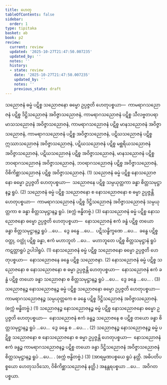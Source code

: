 ```yaml
---
title: ဟေတု
tableOfContents: false
sidebar:
  order: 1
type: tipitaka
basket: ab
book: p2
review:
  current: review
  updated: '2025-10-27T21:47:50.007235'
  updated_by: ''
  notes: ''
  history:
  - state: review
    date: '2025-10-27T21:47:50.007235'
    updated_by: ''
    notes: ''
    previous_state: draft
---
```



<ReviewStatus review={frontmatter.review} showDetails={true} />

<HypothesisAnnotation frontmatter={frontmatter} />

<DynamicBreadcrumb />

<Division number="1" book="p2" e="ch" v="38" p="86">

<Paragraph number="1322" book="p2">
သညောဇနံ ဓမ္မံ ပဋိစ္စ သညောဇနော ဓမ္မော ဥပ္ပဇ္ဇတိ ဟေတုပစ္စယာ—  ကာမရာဂသညောဇနံ ပဋိစ္စ ဒိဋ္ဌိသညောဇနံ အဝိဇ္ဇာသညောဇနံ, ကာမရာဂသညောဇနံ ပဋိစ္စ သီလဗ္ဗတပရာမာသသညောဇနံ အဝိဇ္ဇာသညောဇနံ, ကာမရာဂသညောဇနံ ပဋိစ္စ မာနသညောဇနံ အဝိဇ္ဇာသညောဇနံ, ကာမရာဂသညောဇနံ ပဋိစ္စ အဝိဇ္ဇာသညောဇနံ, ပဋိဃသညောဇနံ ပဋိစ္စ ဣဿာသညောဇနံ အဝိဇ္ဇာသညောဇနံ, ပဋိဃသညောဇနံ ပဋိစ္စ မစ္ဆရိယသညောဇနံ အဝိဇ္ဇာသညောဇနံ, ပဋိဃသညောဇနံ ပဋိစ္စ အဝိဇ္ဇာသညောဇနံ, မာနသညောဇနံ ပဋိစ္စ ဘဝရာဂသညောဇနံ အဝိဇ္ဇာသညောဇနံ, ဘဝရာဂသညောဇနံ ပဋိစ္စ အဝိဇ္ဇာသညောဇနံ, ဝိစိကိစ္ဆာသညောဇနံ ပဋိစ္စ အဝိဇ္ဇာသညောဇနံ. (1)
</Paragraph>

<Paragraph number="1323" book="p2">
သညောဇနံ ဓမ္မံ ပဋိစ္စ နောသညောဇနော ဓမ္မော ဥပ္ပဇ္ဇတိ ဟေတုပစ္စယာ—  သညောဇနေ ပဋိစ္စ သမ္ပယုတ္တကာ ခန္ဓာ စိတ္တသမုဋ္ဌာနဉ္စ ရူပံ. (2)
</Paragraph>

<Paragraph number="1324" book="p2">
သညောဇနံ ဓမ္မံ ပဋိစ္စ သညောဇနော စ နောသညောဇနော စ ဓမ္မာ ဥပ္ပဇ္ဇန္တိ ဟေတုပစ္စယာ—  ကာမရာဂသညောဇနံ ပဋိစ္စ ဒိဋ္ဌိသညောဇနံ အဝိဇ္ဇာသညောဇနံ သမ္ပယုတ္တကာ စ ခန္ဓာ စိတ္တသမုဋ္ဌာနဉ္စ ရူပံ. (စက္ကံ ဗန္ဓိတဗ္ဗံ.) (3)
</Paragraph>

</Division>
<Division number="2" book="p2" e="ch" v="38" p="86">

<Paragraph number="1325" book="p2">
နောသညောဇနံ ဓမ္မံ ပဋိစ္စ နောသညောဇနော ဓမ္မော ဥပ္ပဇ္ဇတိ ဟေတုပစ္စယာ—  နောသညောဇနံ ဧကံ ခန္ဓံ ပဋိစ္စ တယော ခန္ဓာ စိတ္တသမုဋ္ဌာနဉ္စ ရူပံ …ပေ…  ဒွေ ခန္ဓေ …ပေ…  ပဋိသန္ဓိက္ခဏေ …ပေ…  ခန္ဓေ ပဋိစ္စ ဝတ္ထု, ဝတ္ထုံ ပဋိစ္စ ခန္ဓာ, ဧကံ မဟာဘူတံ …ပေ…  မဟာဘူတေ ပဋိစ္စ စိတ္တသမုဋ္ဌာနံ ရူပံ ကဋတ္တာရူပံ ဥပါဒါရူပံ. (1)
</Paragraph>

<Paragraph number="1326" book="p2">
နောသညောဇနံ ဓမ္မံ ပဋိစ္စ သညောဇနော ဓမ္မော ဥပ္ပဇ္ဇတိ ဟေတုပစ္စယာ—  နောသညောဇနေ ခန္ဓေ ပဋိစ္စ သညောဇနာ. (2)
</Paragraph>

<Paragraph number="1327" book="p2">
နောသညောဇနံ ဓမ္မံ ပဋိစ္စ သညောဇနော စ နောသညောဇနော စ ဓမ္မာ ဥပ္ပဇ္ဇန္တိ ဟေတုပစ္စယာ—  နောသညောဇနံ ဧကံ ခန္ဓံ ပဋိစ္စ တယော ခန္ဓာ သညောဇနာ စ စိတ္တသမုဋ္ဌာနဉ္စ ရူပံ …ပေ…  ဒွေ ခန္ဓေ …ပေ… . (3)
</Paragraph>

</Division>
<Division number="3" book="p2" e="ch" v="38" p="86">

<Paragraph number="1328" book="p2">
သညောဇနဉ္စ နောသညောဇနဉ္စ ဓမ္မံ ပဋိစ္စ သညောဇနော ဓမ္မော ဥပ္ပဇ္ဇတိ ဟေတုပစ္စယာ—  ကာမရာဂသညောဇနဉ္စ သမ္ပယုတ္တကေ စ ခန္ဓေ ပဋိစ္စ ဒိဋ္ဌိသညောဇနံ အဝိဇ္ဇာသညောဇနံ. (စက္ကံ ဗန္ဓိတဗ္ဗံ.) (1)
</Paragraph>

<Paragraph number="1329" book="p2">
သညောဇနဉ္စ နောသညောဇနဉ္စ ဓမ္မံ ပဋိစ္စ နောသညောဇနော ဓမ္မော ဥပ္ပဇ္ဇတိ ဟေတုပစ္စယာ—  နောသညောဇနံ ဧကံ ခန္ဓဉ္စ သညောဇနေ စ ပဋိစ္စ တယော ခန္ဓာ စိတ္တသမုဋ္ဌာနဉ္စ ရူပံ …ပေ…  ဒွေ ခန္ဓေ စ …ပေ… . (2)
</Paragraph>

<Paragraph number="1330" book="p2">
သညောဇနဉ္စ နောသညောဇနဉ္စ ဓမ္မံ ပဋိစ္စ သညောဇနော စ နောသညောဇနော စ ဓမ္မာ ဥပ္ပဇ္ဇန္တိ ဟေတုပစ္စယာ—  နောသညောဇနံ ဧကံ ခန္ဓဉ္စ ကာမရာဂသညောဇနဉ္စ ပဋိစ္စ တယော ခန္ဓာ ဒိဋ္ဌိသညောဇနံ အဝိဇ္ဇာသညောဇနံ စိတ္တသမုဋ္ဌာနဉ္စ ရူပံ …ပေ… . (စက္ကံ ဗန္ဓိတဗ္ဗံ.) (3)
</Paragraph>

<Paragraph number="1331" book="p2">
(အာရမ္မဏပစ္စယေ ရူပံ နတ္ထိ. အဓိပတိပစ္စယော ဟေတုသဒိသော, ဝိစိကိစ္ဆာသညောဇနံ နတ္ထိ.) အနန္တရပစ္စယာ …ပေ…  အဝိဂတပစ္စယာ.
</Paragraph>
</Division>